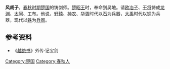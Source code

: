 '''风胡子'''。[[春秋时期|春秋时期]][[楚国|楚国]]的铸剑师。[[楚昭王|楚昭王]]时，奉命到吴地。请[[欧冶子|欧冶子]]、[[干将|干将]]铸成[[龙渊|龙渊]]、[[太阿|太阿]]、工布。他说，[[轩辕|轩辕]]、[[神农|神农]]、[[华胥|华胥]]时代以[[石|石]]为兵器，[[大禹|大禹]]时代以[[铜|铜]]为兵器，现代以[[铁|铁]]为[[兵器|兵器]]。
==参考资料==
*《[[越绝书|越绝书]]》外传·记宝剑
[[Category:楚国|Category:楚国]]
[[Category:春秋人|Category:春秋人]]